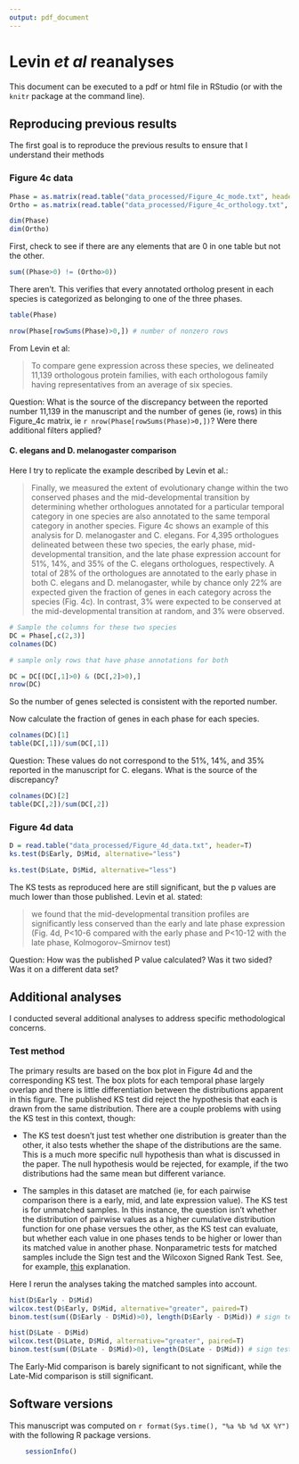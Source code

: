 ```yaml
---
output: pdf_document
---
```

# Levin *et al* reanalyses

This document can be executed to a pdf or html file in RStudio (or with the `knitr` package at the command line).

## Reproducing previous results

The first goal is to reproduce the previous results to ensure that I understand their methods

### Figure 4c data

```r
Phase = as.matrix(read.table("data_processed/Figure_4c_mode.txt", header=T))
Ortho = as.matrix(read.table("data_processed/Figure_4c_orthology.txt", header=T))

dim(Phase)
dim(Ortho)
```

First, check to see if there are any elements that are 0 in one table but not the other.

```r
sum((Phase>0) != (Ortho>0))
```

There aren't. This verifies that every annotated ortholog present in each species is categorized as belonging to one of the three phases.


```r
table(Phase)

nrow(Phase[rowSums(Phase)>0,]) # number of nonzero rows

```

From Levin et al:

> To compare gene expression across these species, we delineated 11,139 orthologous protein families, with each orthologous family having representatives from an average of six species.

Question: What is the source of the discrepancy between the reported number 11,139 in the manuscript and the number of genes (ie, rows) in this Figure_4c matrix, ie `r nrow(Phase[rowSums(Phase)>0,])`? Were there additional filters applied?


#### C. elegans and D. melanogaster comparison

Here I try to replicate the example described by Levin et al.:

> Finally, we measured the extent of evolutionary change within the two conserved phases and the mid-developmental transition by determining whether orthologues annotated for a particular temporal category in one species are also annotated to the same temporal category in another species. Figure 4c shows an example of this analysis for D. melanogaster and C. elegans. For 4,395 orthologues delineated between these two species, the early phase, mid-developmental transition, and the late phase expression account for 51%, 14%, and 35% of the C. elegans orthologues, respectively. A total of 28% of the orthologues are annotated to the early phase in both C. elegans and D. melanogaster, while by chance only 22% are expected given the fraction of genes in each category across the species (Fig. 4c). In contrast, 3% were expected to be conserved at the mid-developmental transition at random, and 3% were observed.

```r
# Sample the columns for these two species
DC = Phase[,c(2,3)]
colnames(DC)

# sample only rows that have phase annotations for both

DC = DC[(DC[,1]>0) & (DC[,2]>0),]
nrow(DC)
```

So the number of genes selected is consistent with the reported number.

Now calculate the fraction of genes in each phase for each species.

```r
colnames(DC)[1]
table(DC[,1])/sum(DC[,1])
```

Question: These values do not correspond to the 51%, 14%, and 35% reported in the manuscript for C. elegans. What is the source of the discrepancy?

```r
colnames(DC)[2]
table(DC[,2])/sum(DC[,2])

```


### Figure 4d data

```r
D = read.table("data_processed/Figure_4d_data.txt", header=T)
ks.test(D$Early, D$Mid, alternative="less")

ks.test(D$Late, D$Mid, alternative="less")
```

The KS tests as reproduced here are still significant, but the p values are much lower than those published. Levin et al. stated:

> we found that the mid-developmental transition profiles are significantly less conserved than the early and late phase expression (Fig. 4d, P<10-6 compared with the early phase and P<10-12 with the late phase, Kolmogorov–Smirnov test)

Question: How was the published P value calculated? Was it two sided? Was it on a different data set?

## Additional analyses

I conducted several additional analyses to address specific methodological concerns.

### Test method

The primary results are based on the box plot in Figure 4d and the corresponding KS test. The box plots for each temporal phase largely overlap and there is little differentiation between the distributions apparent in this figure. The published KS test did reject the hypothesis that each is drawn from the same distribution. There are a couple problems with using the KS test in this context, though:

- The KS test doesn't just test whether one distribution is greater than the other, it also tests whether the shape of the distributions are the same. This is a much more specific null hypothesis than what is discussed in the paper. The null hypothesis would be rejected, for example, if the two distributions had the same mean but different variance.

- The samples in this dataset are matched (ie, for each pairwise comparison there is a early, mid, and late expression value). The KS test is for unmatched samples. In this instance, the question isn't whether the distribution of pairwise values as a higher cumulative distribution function for one phase versues the other, as the KS test can evaluate, but whether each value in one phases tends to be higher or lower than its matched value in another phase. Nonparametric tests for matched samples include the Sign test and the Wilcoxon Signed Rank Test. See, for example,  [this](http://sphweb.bumc.bu.edu/otlt/MPH-Modules/BS/BS704_Nonparametric/BS704_Nonparametric_print.html) explanation.

Here I rerun the analyses taking the matched samples into account.

```r

hist(D$Early - D$Mid)
wilcox.test(D$Early, D$Mid, alternative="greater", paired=T)
binom.test(sum((D$Early - D$Mid)>0), length(D$Early - D$Mid)) # sign test

hist(D$Late - D$Mid)
wilcox.test(D$Late, D$Mid, alternative="greater", paired=T)
binom.test(sum((D$Late - D$Mid)>0), length(D$Late - D$Mid)) # sign test
```

The Early-Mid comparison is barely significant to not significant, while the Late-Mid comparison is still significant.


## Software versions

This manuscript was computed on `r format(Sys.time(), "%a %b %d %X %Y")` with the following R package versions.

```r
	sessionInfo()
```